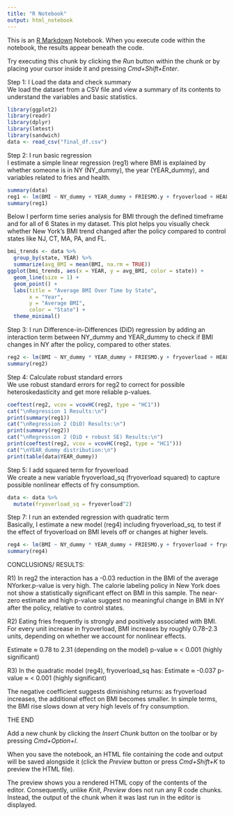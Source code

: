 ```yaml
---
title: "R Notebook"
output: html_notebook
--- 
```


This is an [R Markdown](http://rmarkdown.rstudio.com) Notebook. When you execute code within the notebook, the results appear beneath the code. 

Try executing this chunk by clicking the *Run* button within the chunk or by placing your cursor inside it and pressing *Cmd+Shift+Enter*. 

Step 1: I Load the data and check summary  
We load the dataset from a CSV file and view a summary of its contents to understand the variables and basic statistics.
```r
library(ggplot2)
library(readr)
library(dplyr)
library(lmtest)
library(sandwich)
data <- read_csv("final_df.csv")
```
Step 2: I run basic regression  
I estimate a simple linear regression (reg1) where BMI is explained by whether someone is in NY (NY_dummy), the year (YEAR_dummy), and variables related to fries and health.

```r
summary(data)
reg1 <- lm(BMI ~ NY_dummy + YEAR_dummy + FRIESMO.y + fryoverload + HEALTH, data = data)
summary(reg1)
```
Below I perform time series analysis for BMI through the defined timeframe and for all of 6 States in my dataset.
This plot helps you visually check whether New York’s BMI trend changed after the policy compared to control states like NJ, CT, MA, PA, and FL.
```r
bmi_trends <- data %>%
  group_by(state, YEAR) %>%
  summarize(avg_BMI = mean(BMI, na.rm = TRUE))
ggplot(bmi_trends, aes(x = YEAR, y = avg_BMI, color = state)) +
  geom_line(size = 1) +
  geom_point() +
  labs(title = "Average BMI Over Time by State",
       x = "Year",
       y = "Average BMI",
       color = "State") +
  theme_minimal()
``` 
Step 3: I run Difference-in-Differences (DiD) regression by adding an interaction term between NY_dummy and YEAR_dummy to check if BMI changes in NY after the policy, compared to other states.
```r
reg2 <- lm(BMI ~ NY_dummy * YEAR_dummy + FRIESMO.y + fryoverload + HEALTH, data = data)
summary(reg2)
```
Step 4: Calculate robust standard errors  
We use robust standard errors for reg2 to correct for possible heteroskedasticity and get more reliable p-values.
```r
coeftest(reg2, vcov = vcovHC(reg2, type = "HC1"))
cat("\nRegression 1 Results:\n")
print(summary(reg1))
cat("\nRegression 2 (DiD) Results:\n")
print(summary(reg2))
cat("\nRegression 2 (DiD + robust SE) Results:\n")
print(coeftest(reg2, vcov = vcovHC(reg2, type = "HC1")))
cat("\nYEAR_dummy distribution:\n")
print(table(data$YEAR_dummy))
```

Step 5: I add squared term for fryoverload  
We create a new variable fryoverload_sq (fryoverload squared) to capture possible nonlinear effects of fry consumption.
```r
data <- data %>%
  mutate(fryoverload_sq = fryoverload^2)
```
Step 7: I run an extended regression with quadratic term  
Basically, I estimate a new model (reg4) including fryoverload_sq, to test if the effect of fryoverload on BMI levels off or changes at higher levels.
```r
reg4 <- lm(BMI ~ NY_dummy * YEAR_dummy + FRIESMO.y + fryoverload + fryoverload_sq + HEALTH, data = data)
summary(reg4)
```

CONCLUSIONS/ RESULTS:

R1) In reg2 the interaction has a -0.03 reduction in the BMI of the average NYorker.p-value is very high.
The calorie labeling policy in New York does not show a statistically significant effect on BMI in this sample. The near-zero estimate and high p-value suggest no meaningful change in BMI in NY after the policy, relative to control states.

R2) Eating fries frequently is strongly and positively associated with BMI. For every unit increase in fryoverload, BMI increases by roughly 0.78–2.3 units, depending on whether we account for nonlinear effects.

Estimate ≈ 0.78 to 2.31 (depending on the model)
p-value ≈ < 0.001 (highly significant)

R3) In the quadratic model (reg4), fryoverload_sq has:
Estimate ≈ -0.037
p-value ≈ < 0.001 (highly significant)

The negative coefficient suggests diminishing returns: as fryoverload increases, the additional effect on BMI becomes smaller. In simple terms, the BMI rise slows down at very high levels of fry consumption.

THE END

Add a new chunk by clicking the *Insert Chunk* button on the toolbar or by pressing *Cmd+Option+I*.

When you save the notebook, an HTML file containing the code and output will be saved alongside it (click the *Preview* button or press *Cmd+Shift+K* to preview the HTML file). 

The preview shows you a rendered HTML copy of the contents of the editor. Consequently, unlike *Knit*, *Preview* does not run any R code chunks. Instead, the output of the chunk when it was last run in the editor is displayed.

